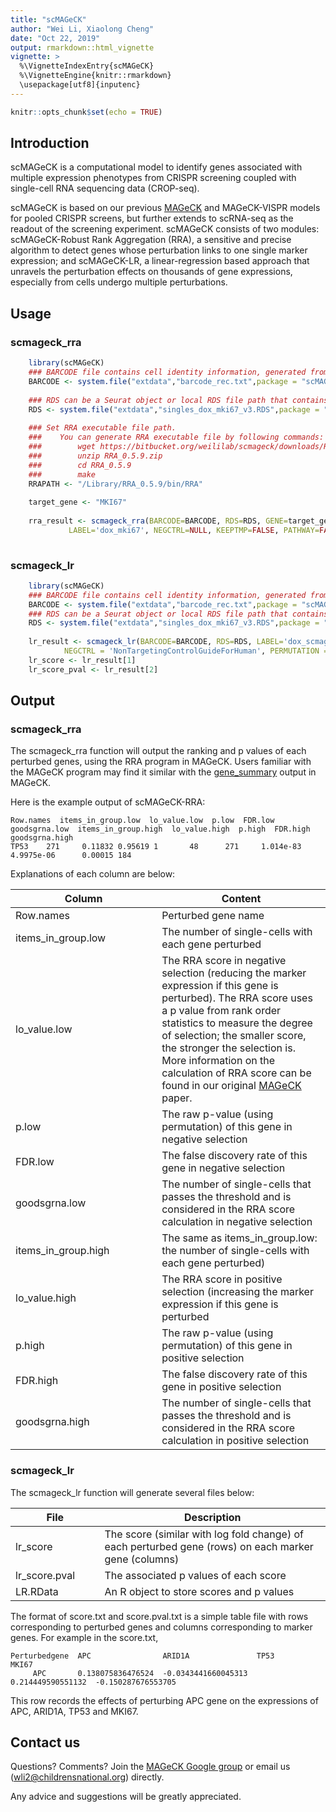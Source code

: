 ```yaml
---
title: "scMAGeCK"
author: "Wei Li, Xiaolong Cheng"
date: "Oct 22, 2019"
output: rmarkdown::html_vignette
vignette: >
  %\VignetteIndexEntry{scMAGeCK}
  %\VignetteEngine{knitr::rmarkdown}
  \usepackage[utf8]{inputenc}
---
```


```r
knitr::opts_chunk$set(echo = TRUE)
```

## Introduction

scMAGeCK is a computational model to identify genes associated with multiple expression phenotypes from CRISPR screening coupled with single-cell RNA sequencing data (CROP-seq).

scMAGeCK is based on our previous [MAGeCK](http://mageck.sourceforge.net) and MAGeCK-VISPR models for pooled CRISPR screens, but further extends to scRNA-seq as the readout of the screening experiment. scMAGeCK consists of two modules: scMAGeCK-Robust Rank Aggregation (RRA), a sensitive and precise algorithm to detect genes whose perturbation links to one single marker expression; and scMAGeCK-LR, a linear-regression based approach that unravels the perturbation effects on thousands of gene expressions, especially from cells undergo multiple perturbations.

## Usage

### scmageck_rra

```r
    library(scMAGeCK)
    ### BARCODE file contains cell identity information, generated from the cell identity collection step
    BARCODE <- system.file("extdata","barcode_rec.txt",package = "scMAGeCK")
    
    ### RDS can be a Seurat object or local RDS file path that contains the scRNA-seq dataset
    RDS <- system.file("extdata","singles_dox_mki67_v3.RDS",package = "scMAGeCK")
    
    ### Set RRA executable file path. 
    ###    You can generate RRA executable file by following commands:
    ###        wget https://bitbucket.org/weililab/scmageck/downloads/RRA_0.5.9.zip
    ###        unzip RRA_0.5.9.zip
    ###        cd RRA_0.5.9
    ###        make
    RRAPATH <- "/Library/RRA_0.5.9/bin/RRA"
    
    target_gene <- "MKI67"
    
    rra_result <- scmageck_rra(BARCODE=BARCODE, RDS=RDS, GENE=target_gene, RRAPATH=RRAPATH, 
             LABEL='dox_mki67', NEGCTRL=NULL, KEEPTMP=FALSE, PATHWAY=FALSE, SAVEPATH=NULL)
    
```

### scmageck_lr

```r
    library(scMAGeCK)
    ### BARCODE file contains cell identity information, generated from the cell identity collection step
    BARCODE <- system.file("extdata","barcode_rec.txt",package = "scMAGeCK")
    ### RDS can be a Seurat object or local RDS file path that contains the scRNA-seq dataset
    RDS <- system.file("extdata","singles_dox_mki67_v3.RDS",package = "scMAGeCK")
    
    lr_result <- scmageck_lr(BARCODE=BARCODE, RDS=RDS, LABEL='dox_scmageck_lr', 
            NEGCTRL = 'NonTargetingControlGuideForHuman', PERMUTATION = 1000, SAVEPATH=NULL, LAMBDA=0.01)
    lr_score <- lr_result[1]
    lr_score_pval <- lr_result[2]
```


## Output

### scmageck_rra

The scmageck_rra function will output the ranking and p values of each perturbed genes, using the RRA program in MAGeCK. Users familiar with the MAGeCK program may find it similar with the [gene_summary](https://sourceforge.net/p/mageck/wiki/output/#gene_summary_txt) output in MAGeCK.

Here is the example output of scMAGeCK-RRA:

    Row.names  items_in_group.low  lo_value.low  p.low  FDR.low goodsgrna.low  items_in_group.high  lo_value.high  p.high  FDR.high  goodsgrna.high
    TP53    271     0.11832 0.95619 1       48      271     1.014e-83       4.9975e-06      0.00015 184

Explanations of each column are below:

|Column|Content|
|------|-------|
|Row.names| Perturbed gene name|
|items_in_group.low| The number of single-cells with each gene perturbed |
|lo_value.low | The RRA score in negative selection (reducing the marker expression if this gene is perturbed). The RRA score uses a p value from rank order statistics to measure the degree of selection; the smaller score, the stronger the selection is. More information on the calculation of RRA score can be found in our original [MAGeCK](https://genomebiology.biomedcentral.com/articles/10.1186/s13059-014-0554-4) paper. |      
|p.low  | The raw p-value (using permutation) of this gene in negative selection  |  
|FDR.low | The false discovery rate of this gene in negative selection |
|goodsgrna.low | The number of single-cells that passes the threshold and is considered in the RRA score calculation in negative selection|
|items_in_group.high| The same as items_in_group.low: the number of single-cells with each gene perturbed) |
|lo_value.high| The RRA score in positive selection (increasing the marker expression if this gene is perturbed|      
|p.high| The raw p-value (using permutation) of this gene in positive selection  |  
|FDR.high| The false discovery rate of this gene in positive selection |
|goodsgrna.high| The number of single-cells that passes the threshold and is considered in the RRA score calculation in positive selection|


### scmageck_lr

The scmageck_lr function will generate several files below:

|File|Description|
|----|----------|
|lr_score|The score (similar with log fold change) of each perturbed gene (rows) on each marker gene (columns)|
|lr_score.pval|The associated p values of each score|
|LR.RData|An R object to store scores and p values|

The format of score.txt and score.pval.txt is a simple table file with rows corresponding to perturbed genes and columns corresponding to marker genes. For example in the score.txt,

    Perturbedgene  APC                ARID1A               TP53               MKI67
         APC       0.138075836476524  -0.0343441660045313  0.214449590551132  -0.150287676553705


This row records the effects of perturbing APC gene on the expressions of APC, ARID1A, TP53 and MKI67.

## Contact us
Questions? Comments? Join the [MAGeCK Google group](https://groups.google.com/forum/?hl=en#!forum/mageck) or email us (<wli2@childrensnational.org>) directly.

Any advice and suggestions will be greatly appreciated.